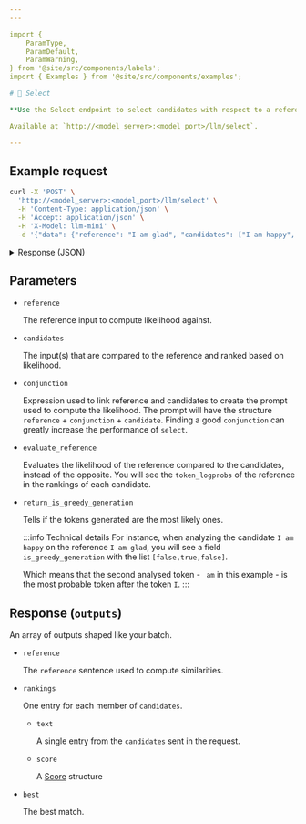 ```yaml
---
---

import {
    ParamType,
    ParamDefault,
    ParamWarning,
} from '@site/src/components/labels';
import { Examples } from '@site/src/components/examples';

# 🔘 Select

**Use the Select endpoint to select candidates with respect to a reference according to [text likelihood](/introduction/outputs).**

Available at `http://<model_server>:<model_port>/llm/select`.

---
```


## Example request

```bash
curl -X 'POST' \
  'http://<model_server>:<model_port>/llm/select' \
  -H 'Content-Type: application/json' \
  -H 'Accept: application/json' \
  -H 'X-Model: llm-mini' \
  -d '{"data": {"reference": "I am glad", "candidates": ["I am happy", "I am sad"]}}'
```

<details>
<summary>Response (JSON)</summary>

```json
{
    "request_id": "6aee2bb3-5bc0-44cc-ba7f-a3ccdda08b2b",
    "origin": "select",
    "outputs": [
        {
            "finish_reason": "length",
            "reference": "I am glad",
            "rankings":[
                {
                    "text": "I am happy",
                    "score": {
                        "logprob": -16.75,
                        "normalized_logprob": -5.583333333333333,
                        "token_logprobs":[
                            {"I":-11.0625},
                            {" am":-1.1953125},
                            {" happy":-4.5}
                        ]},
                    "is_greedy_generation": null
                },
                {
                    "text": "I am sad",
                    "score": {
                        "logprob": -18.125,
                        "normalized_logprob": -6.041666666666667,
                        "token_logprobs": [
                            {"I":-11.125},
                            {" am":-1.1953125},
                            {" sad":-5.78125}
                        ]},
                    "is_greedy_generation":null
                }],
            "best":"I am happy"
        }]
}
```

</details>

## Parameters

-   `reference` <ParamType type="string" /> <ParamWarning warning="⚠️ required" />

    The reference input to compute likelihood against.

-   `candidates` <ParamType type="array[string]" /> <ParamWarning warning="⚠️ required" />

    The input(s) that are compared to the reference and ranked based on likelihood.

-   `conjunction` <ParamType type="string" /> <ParamDefault default='null' />

    Expression used to link reference and candidates to create the prompt used to compute the likelihood. The prompt will have the structure `reference` + `conjunction` + `candidate`. Finding a good `conjunction` can greatly increase the performance of `select`.

-   `evaluate_reference` <ParamType type="bool" /> <ParamDefault default="False" />

    Evaluates the likelihood of the reference compared to the candidates, instead of the opposite.
    You will see the `token_logprobs` of the reference in the rankings of each candidate.

-   `return_is_greedy_generation` <ParamType type="bool" /> <ParamDefault default="False" />

    Tells if the tokens generated are the most likely ones.

    :::info Technical details
    For instance, when analyzing the candidate `I am happy` on the reference `I am glad`, you will see a field `is_greedy_generation` with the list `[false,true,false]`.

    Which means that the second analysed token - ` am` in this example - is the most probable token after the token `I`.
    :::


## Response (`outputs`)

An array of outputs shaped like your batch.

-   `reference` <ParamType type="string" />

    The `reference` sentence used to compute similarities.

-   `rankings` <ParamType type="array[object]" />

    One entry for each member of `candidates`.

    -   `text` <ParamType type="string" />

        A single entry from the `candidates` sent in the request.

    -   `score` <ParamType type="Score" />

        A [Score](/api/specifications/responses/#score) structure

-   `best` <ParamType type="string" />

    The best match.
